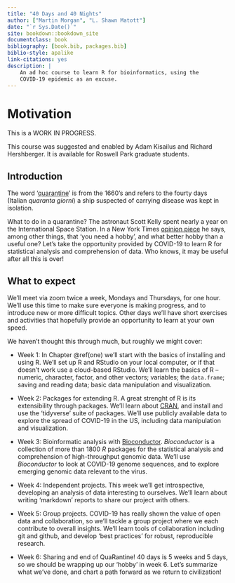 ```yaml
--- 
title: "40 Days and 40 Nights"
author: ["Martin Morgan", "L. Shawn Matott"]
date: "`r Sys.Date()`"
site: bookdown::bookdown_site
documentclass: book
bibliography: [book.bib, packages.bib]
biblio-style: apalike
link-citations: yes
description: |
    An ad hoc course to learn R for bioinformatics, using the 
    COVID-19 epidemic as an excuse.
---
```


# Motivation {-}

This is a WORK IN PROGRESS.

This course was suggested and enabled by Adam Kisailus and Richard Hershberger. It is available for Roswell Park graduate students.

## Introduction {-}

The word '[quarantine][]' is from the 1660's and refers to the fourty days (Italian _quaranta giorni_) a ship suspected of carrying disease was kept in isolation.

What to do in a quarantine? The astronaut Scott Kelly spent nearly a year on the International Space Station. In a New York Times [opinion piece][] he says, among other things, that 'you need a hobby', and what better hobby than a useful one? Let's take the opportunity provided by COVID-19 to learn R for statistical analysis and comprehension of data. Who knows, it may be useful after all this is over!

[quarantine]: https://www.etymonline.com/word/quarantine
[opinion piece]: https://www.nytimes.com/2020/03/21/opinion/scott-kelly-coronavirus-isolation.html

## What to expect {-}

We'll meet via zoom twice a week, Mondays and Thursdays, for one hour. We'll use this time to make sure everyone is making progress, and to introduce new or more difficult topics. Other days we'll have short exercises and activities that hopefully provide an opportunity to learn at your own speed.

We haven't thought this through much, but roughly we might cover:

- Week 1: In Chapter \@ref(one) we'll start with the basics of installing and using R. We'll set up R and RStudio on your local computer, or if that doesn't work use a cloud-based RStudio. We'll learn the basics of R -- numeric, character, factor, and other vectors; variables; the `data.frame`; saving and reading data; basic data manipulation and visualization.

- Week 2: Packages for extending R. A great strenght of R is its extensibility through packages. We'll learn about [CRAN][], and install and use the 'tidyverse' suite of packages. We'll use publicly available data to explore the spread of COVID-19 in the US, including data manipulation and visualization.

- Week 3: Bioinformatic analysis with [Bioconductor][]. _Bioconductor_ is a collection of more than 1800 _R_ packages for the statistical analysis and comprehension of high-throughput genomic data. We'll use _Bioconductor_ to look at COVID-19 genome sequences, and to explore emerging genomic data relevant to the virus.

- Week 4: Independent projects. This week we'll get introspective, developing an analysis of data interesting to ourselves. We'll learn about writing 'markdown' reports to share our project with others.

- Week 5: Group projects. COVID-19 has really shown the value of open data and collaboration, so we'll tackle a group project where we each contribute to overall insights. We'll learn tools of collaboration including git and github, and develop 'best practices' for robust, reproducible research.

- Week 6: Sharing and end of QuaRantine! 40 days is 5 weeks and 5 days, so we should be wrapping up our 'hobby' in week 6. Let's summarize what we've done, and chart a path forward as we return to civilization!

[CRAN]: https://cran.r-project.org
[Bioconductor]: https://bioconductor.org
